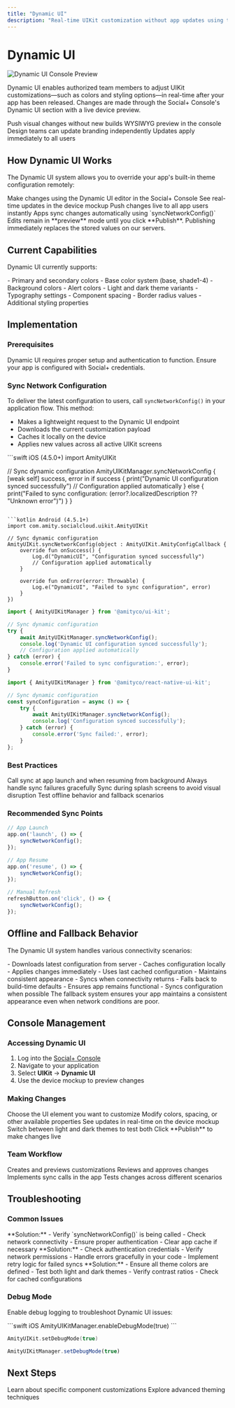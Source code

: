 ```yaml
---
title: "Dynamic UI"
description: "Real-time UIKit customization without app updates using the Social+ Console"
---
```


# Dynamic UI

<img src="/images/uikit/dynamic-ui-preview.png" alt="Dynamic UI Console Preview" />

Dynamic UI enables authorized team members to adjust UIKit customizations—such as colors and styling options—in real-time after your app has been released. Changes are made through the Social+ Console's Dynamic UI section with a live device preview.

<CardGroup cols={2}>
  <Card title="No App Updates" icon="rocket">
    Push visual changes without new builds
  </Card>
  <Card title="Live Preview" icon="eye">
    WYSIWYG preview in the console
  </Card>
  <Card title="Team Collaboration" icon="users">
    Design teams can update branding independently
  </Card>
  <Card title="Instant Changes" icon="bolt">
    Updates apply immediately to all users
  </Card>
</CardGroup>

## How Dynamic UI Works

The Dynamic UI system allows you to override your app's built-in theme configuration remotely:

<Steps>
  <Step title="Configure in Console">
    Make changes using the Dynamic UI editor in the Social+ Console
  </Step>
  <Step title="Preview Changes">
    See real-time updates in the device mockup
  </Step>
  <Step title="Publish Updates">
    Push changes live to all app users instantly
  </Step>
  <Step title="Automatic Sync">
    Apps sync changes automatically using `syncNetworkConfig()`
  </Step>
</Steps>

<Info>
Edits remain in **preview** mode until you click **Publish**. Publishing immediately replaces the stored values on our servers.
</Info>

## Current Capabilities

Dynamic UI currently supports:

<AccordionGroup>
  <Accordion title="Global Color Tokens">
    - Primary and secondary colors
    - Base color system (base, shade1-4)
    - Background colors
    - Alert colors
    - Light and dark theme variants
  </Accordion>
  
  <Accordion title="Future Enhancements">
    - Typography settings
    - Component spacing
    - Border radius values
    - Additional styling properties
  </Accordion>
</AccordionGroup>

## Implementation

### Prerequisites

<Warning>
Dynamic UI requires proper setup and authentication to function. Ensure your app is configured with Social+ credentials.
</Warning>

### Sync Network Configuration

To deliver the latest configuration to users, call `syncNetworkConfig()` in your application flow. This method:

- Makes a lightweight request to the Dynamic UI endpoint
- Downloads the current customization payload
- Caches it locally on the device
- Applies new values across all active UIKit screens

<CodeGroup>
```swift iOS (4.5.0+)
import AmityUIKit

// Sync dynamic configuration
AmityUIKitManager.syncNetworkConfig { [weak self] success, error in
    if success {
        print("Dynamic UI configuration synced successfully")
        // Configuration applied automatically
    } else {
        print("Failed to sync configuration: \(error?.localizedDescription ?? "Unknown error")")
    }
}
```

```kotlin Android (4.5.1+)
import com.amity.socialcloud.uikit.AmityUIKit

// Sync dynamic configuration
AmityUIKit.syncNetworkConfig(object : AmityUIKit.AmityConfigCallback {
    override fun onSuccess() {
        Log.d("DynamicUI", "Configuration synced successfully")
        // Configuration applied automatically
    }
    
    override fun onError(error: Throwable) {
        Log.e("DynamicUI", "Failed to sync configuration", error)
    }
})
```

```javascript Web (4.6.1+)
import { AmityUIKitManager } from '@amityco/ui-kit';

// Sync dynamic configuration
try {
    await AmityUIKitManager.syncNetworkConfig();
    console.log('Dynamic UI configuration synced successfully');
    // Configuration applied automatically
} catch (error) {
    console.error('Failed to sync configuration:', error);
}
```

```typescript React Native
import { AmityUIKitManager } from '@amityco/react-native-ui-kit';

// Sync dynamic configuration
const syncConfiguration = async () => {
    try {
        await AmityUIKitManager.syncNetworkConfig();
        console.log('Configuration synced successfully');
    } catch (error) {
        console.error('Sync failed:', error);
    }
};
```
</CodeGroup>

### Best Practices

<CardGroup cols={2}>
  <Card title="Sync Frequency" icon="clock">
    Call sync at app launch and when resuming from background
  </Card>
  <Card title="Error Handling" icon="exclamation-triangle">
    Always handle sync failures gracefully
  </Card>
  <Card title="User Experience" icon="heart">
    Sync during splash screens to avoid visual disruption
  </Card>
  <Card title="Testing" icon="flask">
    Test offline behavior and fallback scenarios
  </Card>
</CardGroup>

### Recommended Sync Points

```javascript
// App Launch
app.on('launch', () => {
    syncNetworkConfig();
});

// App Resume
app.on('resume', () => {
    syncNetworkConfig();
});

// Manual Refresh
refreshButton.on('click', () => {
    syncNetworkConfig();
});
```

## Offline and Fallback Behavior

The Dynamic UI system handles various connectivity scenarios:

<AccordionGroup>
  <Accordion title="Online Behavior">
    - Downloads latest configuration from server
    - Caches configuration locally
    - Applies changes immediately
  </Accordion>
  
  <Accordion title="Offline Behavior">
    - Uses last cached configuration
    - Maintains consistent appearance
    - Syncs when connectivity returns
  </Accordion>
  
  <Accordion title="No Cache Available">
    - Falls back to build-time defaults
    - Ensures app remains functional
    - Syncs configuration when possible
  </Accordion>
</AccordionGroup>

<Note>
The fallback system ensures your app maintains a consistent appearance even when network conditions are poor.
</Note>

## Console Management

### Accessing Dynamic UI

1. Log into the [Social+ Console](https://console.amity.co)
2. Navigate to your application
3. Select **UIKit** → **Dynamic UI**
4. Use the device mockup to preview changes

### Making Changes

<Steps>
  <Step title="Select Component">
    Choose the UI element you want to customize
  </Step>
  <Step title="Adjust Properties">
    Modify colors, spacing, or other available properties
  </Step>
  <Step title="Preview Changes">
    See updates in real-time on the device mockup
  </Step>
  <Step title="Test Themes">
    Switch between light and dark themes to test both
  </Step>
  <Step title="Publish">
    Click **Publish** to make changes live
  </Step>
</Steps>

### Team Workflow

<CardGroup cols={2}>
  <Card title="Design Team" icon="paint-brush">
    Creates and previews customizations
  </Card>
  <Card title="Product Team" icon="check-circle">
    Reviews and approves changes
  </Card>
  <Card title="Engineering Team" icon="code">
    Implements sync calls in the app
  </Card>
  <Card title="QA Team" icon="bug">
    Tests changes across different scenarios
  </Card>
</CardGroup>

## Troubleshooting

### Common Issues

<AccordionGroup>
  <Accordion title="Changes Not Appearing">
    **Solution:**
    - Verify `syncNetworkConfig()` is being called
    - Check network connectivity
    - Ensure proper authentication
    - Clear app cache if necessary
  </Accordion>
  
  <Accordion title="Sync Errors">
    **Solution:**
    - Check authentication credentials
    - Verify network permissions
    - Handle errors gracefully in your code
    - Implement retry logic for failed syncs
  </Accordion>
  
  <Accordion title="Inconsistent Appearance">
    **Solution:**
    - Ensure all theme colors are defined
    - Test both light and dark themes
    - Verify contrast ratios
    - Check for cached configurations
  </Accordion>
</AccordionGroup>

### Debug Mode

Enable debug logging to troubleshoot Dynamic UI issues:

<CodeGroup>
```swift iOS
AmityUIKitManager.enableDebugMode(true)
```

```kotlin Android
AmityUIKit.setDebugMode(true)
```

```javascript Web
AmityUIKitManager.setDebugMode(true)
```
</CodeGroup>

## Next Steps

<CardGroup cols={2}>
  <Card title="Component Styling" href="/uikit/customization/component-styling">
    Learn about specific component customizations
  </Card>
  <Card title="Advanced Customization" href="/uikit/customization/advanced-customization">
    Explore advanced theming techniques
  </Card>
</CardGroup>
